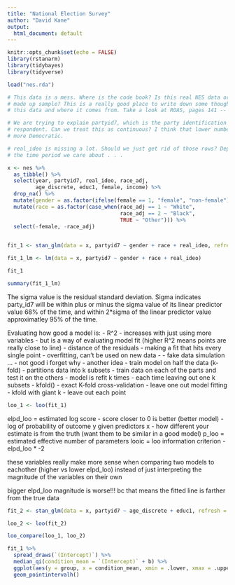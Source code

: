 ```yaml
---
title: "National Election Survey"
author: "David Kane"
output:
  html_document: default
---
```


```r
knitr::opts_chunk$set(echo = FALSE)
library(rstanarm)
library(tidybayes)
library(tidyverse)

load("nes.rda")
```

```r
# This data is a mess. Where is the code book? Is this real NES data or some bs
# made up sample? This is a really good place to write down some thoughts on
# this data and where it comes from. Take a look at ROAS, pages 141 -- 142.

# We are trying to explain partyid7, which is the party identification of each
# respondent. Can we treat this as continuous? I think that lower numbers mean
# more Democratic.

# real_ideo is missing a lot. Should we just get rid of those rows? Depends on
# the time period we care about . . .

x <- nes %>% 
  as_tibble() %>% 
  select(year, partyid7, real_ideo, race_adj, 
         age_discrete, educ1, female, income) %>% 
  drop_na() %>% 
  mutate(gender = as.factor(ifelse(female == 1, "female", "non-female"))) %>% 
  mutate(race = as.factor(case_when(race_adj == 1 ~ "White",
                                    race_adj == 2 ~ "Black",
                                    TRUE ~ "Other"))) %>% 
  select(-female, -race_adj)
  
```

```r
fit_1 <- stan_glm(data = x, partyid7 ~ gender + race + real_ideo, refresh = 0)

fit_1_lm <- lm(data = x, partyid7 ~ gender + race + real_ideo)

```

```r
fit_1

summary(fit_1_lm)
```

The sigma value is the residual standard deviation. Sigma indicates party_id7 will be within plus or minus the sigma value of its linear predictor value 68% of the time, and within 2*sigma of the linear predictor value approximatley 95% of the time.


Evaluating how good a model is:
  - R^2 - increases with just using more variables - but is a way of evaluating model fit (higher R^2 means points are really close to line) - distance of the residuals 
      - making a fit that hits every single point - overfitting, can't be used on new data - 
  - fake data simulation ... - not good i forget why
  - another idea - train model on half the data (k-fold)
      - partitions data into k subsets - train data on each of the parts and test it on the others 
          - model is refit k times - each time leaving out one k subsets 
      - kfold() - exact K-fold cross-validation
      - leave one out model fitting - kfold with giant k - leave out each point 
      
```r

loo_1 <- loo(fit_1)

```

elpd_loo = estimated log score
    - score closer to 0 is better (better model)
    - log of probability of outcome y given predictors x 
    - how different your estimate is from the truth (want them to be similar in a good model)
p_loo = estimated effective number of parameters
looic = loo information criterion
    - elpd_loo * -2

these variables really make more sense when comparing two models to eachother (higher vs lower elpd_loo) instead of just interpreting the magnitude of the variables on their own

bigger elpd_loo magnitude is worse!!! bc that means the fitted line is farther from the true data 

```r

fit_2 <- stan_glm(data = x, partyid7 ~ age_discrete + educ1, refresh = 0)

loo_2 <- loo(fit_2)

```

```r

loo_compare(loo_1, loo_2)

```

```r

fit_1 %>%
  spread_draws(`(Intercept)`) %>%
  median_qi(condition_mean = `(Intercept)` + b) %>%
  ggplot(aes(y = group, x = condition_mean, xmin = .lower, xmax = .upper)) +
  geom_pointintervalh()

```




